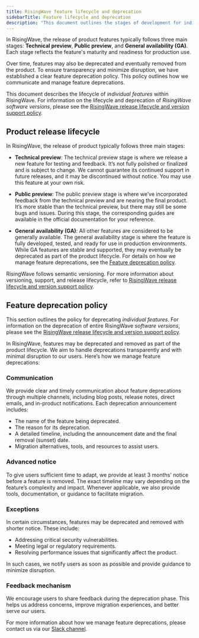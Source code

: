 ```yaml
---
title: RisingWave feature lifecycle and deprecation
sidebarTitle: Feature lifecycle and deprecation
description: "This document outlines the stages of development for individual features within RisingWave, and the policy for how features are deprecated and removed from the product."
---
```


In RisingWave, the release of product features typically follows three main stages: **Technical preview**, **Public preview**, and **General availability (GA)**. Each stage reflects the feature's maturity and readiness for production use.

Over time, features may also be deprecated and eventually removed from the product. To ensure transparency and minimize disruption, we have established a clear feature deprecation policy. This policy outlines how we communicate and manage feature deprecations.

This document describes the lifecycle of *individual features* within RisingWave. For information on the lifecycle and deprecation of *RisingWave software versions*, please see the [RisingWave release lifecycle and version support policy](/changelog/release-support-policy).

## Product release lifecycle

In RisingWave, the release of product typically follows three main stages:

- **Technical preview**: The technical preview stage is where we release a new feature for testing and feedback. It’s not fully polished or finalized and is subject to change. We cannot guarantee its continued support in future releases, and it may be discontinued without notice. You may use this feature at your own risk.

- **Public preview**: The public preview stage is where we’ve incorporated feedback from the technical preview and are nearing the final product. It’s more stable than the technical preview, but there may still be some bugs and issues. During this stage, the corresponding guides are available in the official documentation for your reference.

- **General availability (GA)**: All other features are considered to be generally available. The general availability stage is where the feature is fully developed, tested, and ready for use in production environments. While GA features are stable and supported, they may eventually be deprecated as part of the product lifecycle. For details on how we manage feature deprecations, see the [Feature deprecation policy](#feature-deprecation-policy).

RisingWave follows semantic versioning. For more information about versioning, support, and release lifecycle, refer to [RisingWave release lifecycle and version support policy](/changelog/release-support-policy).

## Feature deprecation policy

This section outlines the policy for deprecating *individual features*. 
For information on the deprecation of entire RisingWave *software versions*, please see the [RisingWave release lifecycle and version support policy](/changelog/release-support-policy).

In RisingWave, features may be deprecated and removed as part of the product lifecycle. We aim to handle deprecations transparently and with minimal disruption to our users. Here’s how we manage feature deprecations:

### Communication

We provide clear and timely communication about feature deprecations through multiple channels, including blog posts, release notes, direct emails, and in-product notifications. Each deprecation announcement includes:

- The name of the feature being deprecated.
- The reason for its deprecation.
- A detailed timeline, including the announcement date and the final removal (sunset) date.
- Migration alternatives, tools, and resources to assist users.

### Advanced notice

To give users sufficient time to adapt, we provide at least 3 months' notice before a feature is removed. The exact timeline may vary depending on the feature’s complexity and impact. Whenever applicable, we also provide tools, documentation, or guidance to facilitate migration.

### Exceptions

In certain circumstances, features may be deprecated and removed with shorter notice. These include:

- Addressing critical security vulnerabilities.
- Meeting legal or regulatory requirements.
- Resolving performance issues that significantly affect the product.

In such cases, we notify users as soon as possible and provide guidance to minimize disruption.

### Feedback mechanism

We encourage users to share feedback during the deprecation phase. This helps us address concerns, improve migration experiences, and better serve our users.

For more information about how we manage feature deprecations, please contact us via our [Slack channel](https://go.risingwave.com/slack).